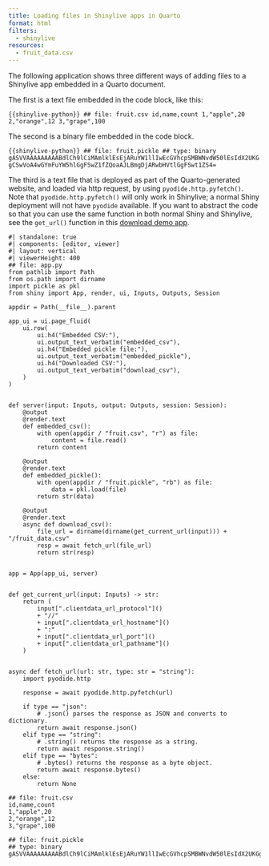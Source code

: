 ```yaml
---
title: Loading files in Shinylive apps in Quarto
format: html
filters:
  - shinylive
resources:
  - fruit_data.csv
---
```



The following application shows three different ways of adding files to a Shinylive app embedded in a Quarto document.

The first is a text file embedded in the code block, like this:

```{{shinylive-python}}
## file: fruit.csv
id,name,count
1,"apple",20
2,"orange",12
3,"grape",100
```

The second is a binary file embedded in the code block.

```{{shinylive-python}}
## file: fruit.pickle
## type: binary
gASVVAAAAAAAAABdlCh9lCiMAmlklEsEjARuYW1llIwEcGVhcpSMBWNvdW50lEsIdX2UKGgCSwVoA4wGYmFuYW5hlGgFSwZ1fZQoaAJLBmgDjARwbHVtlGgFSwt1ZS4=
```


The third is a text file that is deployed as part of the Quarto-generated website, and loaded via http request, by using `pyodide.http.pyfetch()`. Note that `pyodide.http.pyfetch()` will only work in Shinylive; a normal Shiny deployment will not have `pyodide` available. If you want to abstract the code so that you can use the same function in both normal Shiny and Shinylive, see the `get_url()` function in this [download demo app](https://shinylive.io/py/examples/#fetch-data-from-a-web-api).


```shinylive-python
#| standalone: true
#| components: [editor, viewer]
#| layout: vertical
#| viewerHeight: 400
## file: app.py
from pathlib import Path
from os.path import dirname
import pickle as pkl
from shiny import App, render, ui, Inputs, Outputs, Session

appdir = Path(__file__).parent

app_ui = ui.page_fluid(
    ui.row(
        ui.h4("Embedded CSV:"),
        ui.output_text_verbatim("embedded_csv"),
        ui.h4("Embedded pickle file:"),
        ui.output_text_verbatim("embedded_pickle"),
        ui.h4("Downloaded CSV:"),
        ui.output_text_verbatim("download_csv"),
    )
)


def server(input: Inputs, output: Outputs, session: Session):
    @output
    @render.text
    def embedded_csv():
        with open(appdir / "fruit.csv", "r") as file:
            content = file.read()
        return content

    @output
    @render.text
    def embedded_pickle():
        with open(appdir / "fruit.pickle", "rb") as file:
            data = pkl.load(file)
        return str(data)

    @output
    @render.text
    async def download_csv():
        file_url = dirname(dirname(get_current_url(input))) + "/fruit_data.csv"
        resp = await fetch_url(file_url)
        return str(resp)


app = App(app_ui, server)


def get_current_url(input: Inputs) -> str:
    return (
        input[".clientdata_url_protocol"]()
        + "//"
        + input[".clientdata_url_hostname"]()
        + ":"
        + input[".clientdata_url_port"]()
        + input[".clientdata_url_pathname"]()
    )


async def fetch_url(url: str, type: str = "string"):
    import pyodide.http

    response = await pyodide.http.pyfetch(url)

    if type == "json":
        # .json() parses the response as JSON and converts to dictionary.
        return await response.json()
    elif type == "string":
        # .string() returns the response as a string.
        return await response.string()
    elif type == "bytes":
        # .bytes() returns the response as a byte object.
        return await response.bytes()
    else:
        return None

## file: fruit.csv
id,name,count
1,"apple",20
2,"orange",12
3,"grape",100

## file: fruit.pickle
## type: binary
gASVVAAAAAAAAABdlCh9lCiMAmlklEsEjARuYW1llIwEcGVhcpSMBWNvdW50lEsIdX2UKGgCSwVoA4wGYmFuYW5hlGgFSwZ1fZQoaAJLBmgDjARwbHVtlGgFSwt1ZS4=
```





